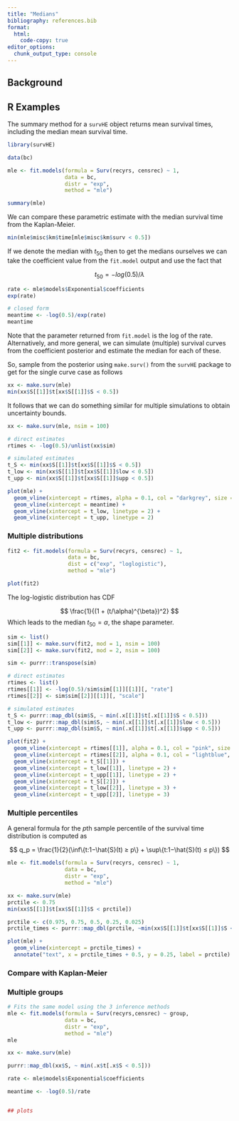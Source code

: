 ```yaml
---
title: "Medians"
bibliography: references.bib
format:
  html:
    code-copy: true
editor_options: 
  chunk_output_type: console
---
```


## Background

::: callout-tip
:::

## R Examples

The summary method for a `survHE` object returns mean survival times, including the median mean survival time.

```r
library(survHE)

data(bc)

mle <- fit.models(formula = Surv(recyrs, censrec) ~ 1,
                  data = bc,
                  distr = "exp",
                  method = "mle")

summary(mle)
```

We can compare these parametric estimate with the median survival time from the Kaplan-Meier.

```r
min(mle$misc$km$time[mle$misc$km$surv < 0.5])
```

If we denote the median with $t_{50}$ then to get the medians ourselves we can take the coefficient value from the `fit.model` output and use the fact that

$$
t_{50} = - log (0.5)/\lambda
$$

```r
rate <- mle$models$Exponential$coefficients
exp(rate)

# closed form
meantime <- -log(0.5)/exp(rate)
meantime
```

Note that the parameter returned from `fit.model` is the log of the rate. Alternatively, and more general, we can simulate (multiple) survival curves from the coefficient posterior and estimate the median for each of these.

So, sample from the posterior using `make.surv()` from the `survHE` package to get for the single curve case as follows

```r
xx <- make.surv(mle)
min(xx$S[[1]]$t[xx$S[[1]]$S < 0.5])
```

It follows that we can do something similar for multiple simulations to obtain uncertainty bounds.

```r
xx <- make.surv(mle, nsim = 100)

# direct estimates
rtimes <- -log(0.5)/unlist(xx$sim)

# simulated estimates
t_S <- min(xx$S[[1]]$t[xx$S[[1]]$S < 0.5])
t_low <- min(xx$S[[1]]$t[xx$S[[1]]$low < 0.5])
t_upp <- min(xx$S[[1]]$t[xx$S[[1]]$upp < 0.5])
```

```r
plot(mle) + 
  geom_vline(xintercept = rtimes, alpha = 0.1, col = "darkgrey", size = 2) +
  geom_vline(xintercept = meantime) +
  geom_vline(xintercept = t_low, linetype = 2) +
  geom_vline(xintercept = t_upp, linetype = 2)
```

### Multiple distributions

```r
fit2 <- fit.models(formula = Surv(recyrs, censrec) ~ 1,
                   data = bc,
                   dist = c("exp", "loglogistic"),
                   method = "mle")

plot(fit2)
```

The log-logistic distribution has CDF

$$
\frac{1}{(1 + (t/\alpha)^{\beta})^2}
$$ Which leads to the median $t_{50} = \alpha$, the shape parameter.

```r
sim <- list()
sim[[1]] <- make.surv(fit2, mod = 1, nsim = 100)
sim[[2]] <- make.surv(fit2, mod = 2, nsim = 100)

sim <- purrr::transpose(sim)

# direct estimates
rtimes <- list()
rtimes[[1]] <- -log(0.5)/sim$sim[[1]][[1]][, "rate"]
rtimes[[2]] <- sim$sim[[2]][[1]][, "scale"]

# simulated estimates
t_S <- purrr::map_dbl(sim$S, ~ min(.x[[1]]$t[.x[[1]]$S < 0.5]))
t_low <- purrr::map_dbl(sim$S, ~ min(.x[[1]]$t[.x[[1]]$low < 0.5]))
t_upp <- purrr::map_dbl(sim$S, ~ min(.x[[1]]$t[.x[[1]]$upp < 0.5]))
```

```r
plot(fit2) + 
  geom_vline(xintercept = rtimes[[1]], alpha = 0.1, col = "pink", size = 2) +
  geom_vline(xintercept = rtimes[[2]], alpha = 0.1, col = "lightblue", size = 2) +
  geom_vline(xintercept = t_S[[1]]) +
  geom_vline(xintercept = t_low[[1]], linetype = 2) +
  geom_vline(xintercept = t_upp[[1]], linetype = 2) +
  geom_vline(xintercept = t_S[[2]]) +
  geom_vline(xintercept = t_low[[2]], linetype = 3) +
  geom_vline(xintercept = t_upp[[2]], linetype = 3)
```

### Multiple percentiles

A general formula for the $p$th sample percentile of the survival time distribution is computed as

$$
q_p = \frac{1}{2}(\inf\{t:1−\hat{S}(t) ≥ p\} + \sup\{t:1−\hat{S}(t) ≤ p\})
$$
```r
mle <- fit.models(formula = Surv(recyrs, censrec) ~ 1,
                  data = bc,
                  distr = "exp",
                  method = "mle")

xx <- make.surv(mle)
prctile <- 0.75
min(xx$S[[1]]$t[xx$S[[1]]$S < prctile])

prctile <- c(0.975, 0.75, 0.5, 0.25, 0.025)
prctile_times <- purrr::map_dbl(prctile, ~min(xx$S[[1]]$t[xx$S[[1]]$S < .x]))

plot(mle) + 
  geom_vline(xintercept = prctile_times) +
  annotate("text", x = prctile_times + 0.5, y = 0.25, label = prctile)
```



### Compare with Kaplan-Meier

### Multiple groups

```r
# Fits the same model using the 3 inference methods
mle <- fit.models(formula = Surv(recyrs,censrec) ~ group,
                  data = bc,
                  distr = "exp",
                  method = "mle")
mle

xx <- make.surv(mle)

purrr::map_dbl(xx$S, ~ min(.x$t[.x$S < 0.5]))

rate <- mle$models$Exponential$coefficients

meantime <- -log(0.5)/rate


## plots
```
